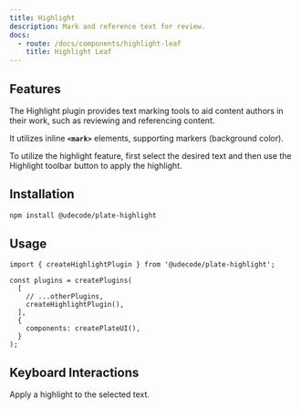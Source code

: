 ```yaml
---
title: Highlight
description: Mark and reference text for review.
docs:
  - route: /docs/components/highlight-leaf
    title: Highlight Leaf
---
```


<ComponentPreview name="playground-demo" id="highlight" />

## Features

The Highlight plugin provides text marking tools to aid content authors in their work, such as reviewing and referencing content.

It utilizes inline **`<mark>`** elements, supporting markers (background color).

[//]: # 'It utilizes inline **`<mark>`** elements, supporting both markers (background color) and pens (text color), and comes with a flexible configuration.'

To utilize the highlight feature, first select the desired text and then use the Highlight toolbar button to apply the highlight.

[//]: # 'You can choose from a predefined and limited number of available colors.'

## Installation

```bash
npm install @udecode/plate-highlight
```

## Usage

```tsx
import { createHighlightPlugin } from '@udecode/plate-highlight';

const plugins = createPlugins(
  [
    // ...otherPlugins,
    createHighlightPlugin(),
  ],
  {
    components: createPlateUI(),
  }
);
```

## Keyboard Interactions

<KeyTable>
  <KeyTableItem hotkey="⌘ + ⇧ + H">
    Apply a highlight to the selected text.
  </KeyTableItem>
</KeyTable>
